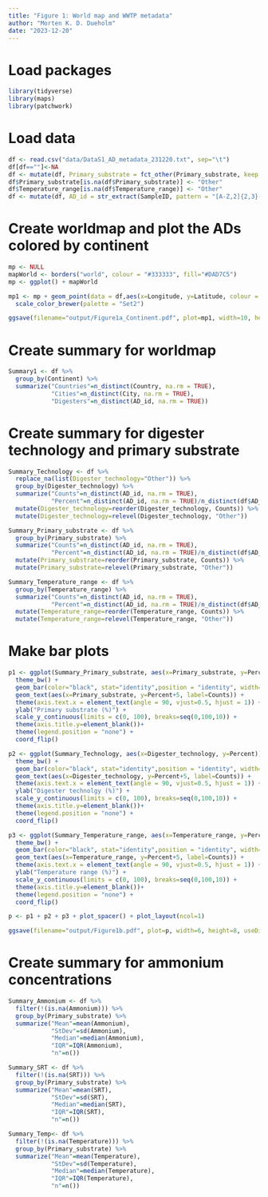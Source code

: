 ```yaml
---
title: "Figure 1: World map and WWTP metadata"
author: "Morten K. D. Dueholm"
date: "2023-12-20"
---
```


# Load packages
```r
library(tidyverse)
library(maps)
library(patchwork)
```

# Load data
```r
df <- read.csv("data/DataS1_AD_metadata_231220.txt", sep="\t")
df[df==""]<-NA
df <- mutate(df, Primary_substrate = fct_other(Primary_substrate, keep = c("Food waste","Industrial","Manure","Wastewater sludge", "Other")))
df$Primary_substrate[is.na(df$Primary_substrate)] <- "Other"
df$Temperature_range[is.na(df$Temperature_range)] <- "Other"
df <- mutate(df, AD_id = str_extract(SampleID, pattern = "[A-Z,2]{2,3}-[0-9]{2}"))
```

# Create worldmap and plot the ADs colored by continent 
```r
mp <- NULL
mapWorld <- borders("world", colour = "#333333", fill="#DAD7C5")
mp <- ggplot() + mapWorld

mp1 <- mp + geom_point(data = df,aes(x=Longitude, y=Latitude, colour = Continent), size=2) +
  scale_color_brewer(palette = "Set2")

ggsave(filename="output/Figure1a_Continent.pdf", plot=mp1, width=10, height=5, useDingbats=FALSE, limitsize=FALSE)
```

# Create summary for worldmap
```r
Summary1 <- df %>%
  group_by(Continent) %>%
  summarize("Countries"=n_distinct(Country, na.rm = TRUE),
            "Cities"=n_distinct(City, na.rm = TRUE),
            "Digesters"=n_distinct(AD_id, na.rm = TRUE))
```

# Create summary for digester technology and primary substrate
```r
Summary_Technology <- df %>%
  replace_na(list(Digester_technology="Other")) %>%
  group_by(Digester_technology) %>%
  summarize("Counts"=n_distinct(AD_id, na.rm = TRUE),
            "Percent"=n_distinct(AD_id, na.rm = TRUE)/n_distinct(df$AD_id, na.rm = TRUE)*100) %>%
  mutate(Digester_technology=reorder(Digester_technology, Counts)) %>%
  mutate(Digester_technology=relevel(Digester_technology, "Other"))

Summary_Primary_substrate <- df %>%
  group_by(Primary_substrate) %>%
  summarize("Counts"=n_distinct(AD_id, na.rm = TRUE),
            "Percent"=n_distinct(AD_id, na.rm = TRUE)/n_distinct(df$AD_id, na.rm = TRUE)*100)  %>%
  mutate(Primary_substrate=reorder(Primary_substrate, Counts)) %>%
  mutate(Primary_substrate=relevel(Primary_substrate, "Other"))

Summary_Temperature_range <- df %>%
  group_by(Temperature_range) %>%
  summarize("Counts"=n_distinct(AD_id, na.rm = TRUE),
            "Percent"=n_distinct(AD_id, na.rm = TRUE)/n_distinct(df$AD_id, na.rm = TRUE)*100)  %>%
  mutate(Temperature_range=reorder(Temperature_range, Counts)) %>%
  mutate(Temperature_range=relevel(Temperature_range, "Other"))
```

# Make bar plots
```r
p1 <- ggplot(Summary_Primary_substrate, aes(x=Primary_substrate, y=Percent)) +
  theme_bw() +
  geom_bar(color="black", stat="identity",position = "identity", width=0.8, fill="#C1272D") +
  geom_text(aes(x=Primary_substrate, y=Percent+5, label=Counts)) +
  theme(axis.text.x = element_text(angle = 90, vjust=0.5, hjust = 1)) +
  ylab("Primary substrate (%)") +
  scale_y_continuous(limits = c(0, 100), breaks=seq(0,100,10)) +
  theme(axis.title.y=element_blank())+
  theme(legend.position = "none") +
  coord_flip()

p2 <- ggplot(Summary_Technology, aes(x=Digester_technology, y=Percent)) +
  theme_bw() +
  geom_bar(color="black", stat="identity",position = "identity", width=0.8, fill="#C1272D") +
  geom_text(aes(x=Digester_technology, y=Percent+5, label=Counts)) +
  theme(axis.text.x = element_text(angle = 90, vjust=0.5, hjust = 1)) +
  ylab("Digester technolgy (%)") +
  scale_y_continuous(limits = c(0, 100), breaks=seq(0,100,10)) +
  theme(axis.title.y=element_blank())+
  theme(legend.position = "none") +
  coord_flip()

p3 <- ggplot(Summary_Temperature_range, aes(x=Temperature_range, y=Percent)) +
  theme_bw() +
  geom_bar(color="black", stat="identity",position = "identity", width=0.8, fill="#C1272D") +
  geom_text(aes(x=Temperature_range, y=Percent+5, label=Counts)) +
  theme(axis.text.x = element_text(angle = 90, vjust=0.5, hjust = 1)) +
  ylab("Temperature range (%)") +
  scale_y_continuous(limits = c(0, 100), breaks=seq(0,100,10)) +
  theme(axis.title.y=element_blank())+
  theme(legend.position = "none") +
  coord_flip()

p <- p1 + p2 + p3 + plot_spacer() + plot_layout(ncol=1)

ggsave(filename="output/Figure1b.pdf", plot=p, width=6, height=8, useDingbats=FALSE, limitsize=FALSE)
```

# Create summary for ammonium concentrations
```r
Summary_Ammonium <- df %>%
  filter(!(is.na(Ammonium))) %>%
  group_by(Primary_substrate) %>%
  summarize("Mean"=mean(Ammonium),
            "StDev"=sd(Ammonium),
            "Median"=median(Ammonium),
            "IQR"=IQR(Ammonium),
            "n"=n())

Summary_SRT <- df %>%
  filter(!(is.na(SRT))) %>%
  group_by(Primary_substrate) %>%
  summarize("Mean"=mean(SRT),
            "StDev"=sd(SRT),
            "Median"=median(SRT),
            "IQR"=IQR(SRT),
            "n"=n())

Summary_Temp<- df %>%
  filter(!(is.na(Temperature))) %>%
  group_by(Primary_substrate) %>%
  summarize("Mean"=mean(Temperature),
            "StDev"=sd(Temperature),
            "Median"=median(Temperature),
            "IQR"=IQR(Temperature),
            "n"=n())


```
